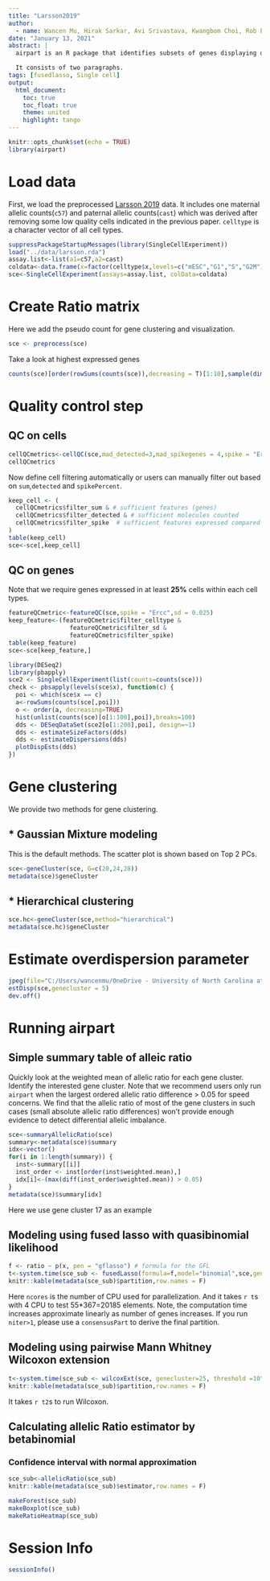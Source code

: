 ```yaml
---
title: "Larsson2019"
author: 
  - name: Wancen Mu, Hirak Sarkar, Avi Srivastava, Kwangbom Choi, Rob Patro, Michael I. Love
date: "January 13, 2021"
abstract: |
  airpart is an R package that identifies subsets of genes displaying differential CTS allelic imbalance across all cell types.

  It consists of two paragraphs.
tags: [fusedlasso, Single cell]
output: 
  html_document:
    toc: true  
    toc_float: true 
    theme: united  
    highlight: tango  
---
```


```r
knitr::opts_chunk$set(echo = TRUE)
library(airpart)
```

# Load data

First, we load the preprocessed [Larsson 2019](https://www.nature.com/articles/s41586-018-0836-1) data. It includes one maternal allelic counts(`c57`) and paternal allelic counts(`cast`) which was derived after removing some low quality cells indicated in the previous paper. `celltype` is a character vector of all cell types.

```r
suppressPackageStartupMessages(library(SingleCellExperiment))
load("../data/larsson.rda")
assay.list<-list(a1=c57,a2=cast)
coldata<-data.frame(x=factor(celltype$x,levels=c("mESC","G1","S","G2M")))
sce<-SingleCellExperiment(assays=assay.list, colData=coldata)
```

# Create Ratio matrix

Here we add the pseudo count for gene clustering and visualization.
```r
sce <- preprocess(sce)
```

Take a look at highest expressed genes
```r
counts(sce)[order(rowSums(counts(sce)),decreasing = T)[1:10],sample(dim(sce)[2],5)]
```
# Quality control step
## QC on cells
```r
cellQCmetrics<-cellQC(sce,mad_detected=3,mad_spikegenes = 4,spike = "Ercc")
cellQCmetrics
```

Now define cell filtering automatically or users can manually filter out based on `sum`,`detected` and `spikePercent`. 
```r
keep_cell <- (
  cellQCmetrics$filter_sum & # sufficient features (genes)
  cellQCmetrics$filter_detected & # sufficient molecules counted
  cellQCmetrics$filter_spike  # sufficient features expressed compared to spike genes, high quality cells
) 
table(keep_cell)
sce<-sce[,keep_cell]
```

## QC on genes
Note that we require genes expressed in at least **25%** cells within each cell types. 
```r
featureQCmetric<-featureQC(sce,spike = "Ercc",sd = 0.025)
keep_feature<-(featureQCmetric$filter_celltype &
                 featureQCmetric$filter_sd &
                 featureQCmetric$filter_spike)
table(keep_feature)
sce<-sce[keep_feature,]
```



```r
library(DESeq2)
library(pbapply)
sce2 <- SingleCellExperiment(list(counts=counts(sce)))
check <- pbsapply(levels(sce$x), function(c) {
  poi <- which(sce$x == c)
  a<-rowSums(counts(sce[,poi]))
  o <- order(a, decreasing=TRUE)
  hist(unlist(counts(sce)[o[1:100],poi]),breaks=100)
  dds <- DESeqDataSet(sce2[o[1:200],poi], design=~1)
  dds <- estimateSizeFactors(dds)
  dds <- estimateDispersions(dds)
  plotDispEsts(dds)
})
```
# Gene clustering

We provide two methods for gene clustering. 

## * Gaussian Mixture modeling

This is the default methods. The scatter plot is shown based on Top 2 PCs.
```r
sce<-geneCluster(sce, G=c(20,24,28))
metadata(sce)$geneCluster
```

## * Hierarchical clustering 
```r
sce.hc<-geneCluster(sce,method="hierarchical")
metadata(sce.hc)$geneCluster
```
# Estimate overdispersion parameter

```r
jpeg(file="C:/Users/wancenmu/OneDrive - University of North Carolina at Chapel Hill/Lab/GRA/project1/plots/BBdisp.jpeg",width = 7, height = 5,units = "in",res=450)
estDisp(sce,genecluster = 5)
dev.off()

```
# Running airpart

## Simple summary table of alleic ratio

Quickly look at the weighted mean of allelic ratio for each gene cluster. Identify the interested gene cluster. Note that we recommend users only run `airpart` when the largest ordered allelic ratio difference > 0.05 for speed concerns. We find that the allelic ratio of most of the gene clusters in such cases (small absolute allelic ratio differences) won't provide enough evidence to detect differential allelic imbalance.
```r
sce<-summaryAllelicRatio(sce)
summary<-metadata(sce)$summary
idx<-vector()
for(i in 1:length(summary)) {
  inst<-summary[[i]]
  inst_order <- inst[order(inst$weighted.mean),]
  idx[i]<-(max(diff(inst_order$weighted.mean)) > 0.05)
}
metadata(sce)$summary[idx]
```
Here we use gene cluster 17 as an example

## Modeling using fused lasso with quasibinomial likelihood

```r
f <- ratio ~ p(x, pen = "gflasso") # formula for the GFL
t<-system.time(sce_sub <- fusedLasso(formula=f,model="binomial",sce,genecluster = 13,ncores=4,niter=1))
knitr::kable(metadata(sce_sub)$partition,row.names = F)
```
Here `ncores` is the number of CPU used for parallelization. And it takes `r t`s with 4 CPU to test 55*367=20185 elements. Note, the computation time increases approximate linearly as number of genes increases. If you run `niter>1`, please use a `consensusPart` to derive the final partition.

## Modeling using pairwise Mann Whitney Wilcoxon extension

```r
t<-system.time(sce_sub <- wilcoxExt(sce, genecluster=25, threshold =10^seq(from=-2,to=-0.4,by=0.1)))
knitr::kable(metadata(sce_sub)$partition,row.names = F)
```

It takes `r t2`s to run Wilcoxon.

## Calculating allelic Ratio estimator by betabinomial 
### Confidence interval with normal approximation
```r
sce_sub<-allelicRatio(sce_sub)
knitr::kable(metadata(sce_sub)$estimator,row.names = F)
```
```r
makeForest(sce_sub)
makeBoxplot(sce_sub)
makeRatioHeatmap(sce_sub)
```

# Session Info
```r
sessionInfo()
```

